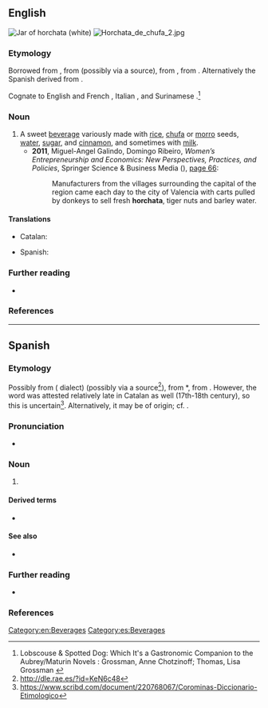 ==English==
[[File:ManekiNeko horchata jar.jpg|thumb|Jar of '''horchata''' (white)]]
[[File:Horchata de chufa 2.jpg|thumb]]

===Etymology===
Borrowed from {{bor|en|es|horchata}}, from {{der|en|ca-val|orxata}} (possibly via a {{der|en|mxi|-}} source), from {{der|en|VL.|*hordeata||(drink, food) made of barley}}, from {{m|la|hordeum||barley}}. Alternatively the Spanish derived from {{der|en|it|orzata}}.

Cognate to English and French {{m|en|orgeat||almond syrup}}, Italian {{m|it|orzata}}, and Surinamese {{cog|nl|orgeade}}.<ref>Lobscouse & Spotted Dog: Which It's a Gastronomic Companion to the Aubrey/Maturin Novels : Grossman, Anne Chotzinoff; Thomas, Lisa Grossman {{ISBN|0393045595}}</ref>

===Noun===
{{en-noun|~}}

# A sweet [[beverage]] variously made with [[rice]], [[chufa]] or [[morro]] seeds, [[water]], [[sugar]], and [[cinnamon]], and sometimes with [[milk]].
#* '''2011''', Miguel-Angel Galindo, Domingo Ribeiro, ''Women’s Entrepreneurship and Economics: New Perspectives, Practices, and Policies'', Springer Science & Business Media ({{ISBN|9781461412939}}), [https://books.google.com/books?id=UFbpvR0ZSpQC&lpg=PA66&dq=%22horchata%22%20tiger&pg=PA66#v=onepage&q=%22horchata%22%20tiger&f=false page 66]:
#*: Manufacturers from the villages surrounding the capital of the region came each day to the city of Valencia with carts pulled by donkeys to sell fresh '''horchata''', tiger nuts and barley water.

====Translations====
{{trans-top|sweet beverage}}
* Catalan: {{t+|ca|orxata|f}}
{{trans-mid}}
* Spanish: {{t|es|horchata|f}}
{{trans-bottom}}

===Further reading===
* {{pedia}}

===References===
<references/>

[[Category:en:Beverages]]

----

==Spanish==
{{wikipedia|lang=es}}

===Etymology===
Possibly from {{der|es|ca|-}} ({{w|Valencian}} dialect) {{m|ca|orxata}} (possibly via a {{der|es|mxi|-}} source<ref>http://dle.rae.es/?id=KeN6c48</ref>), from {{der|es|VL.|-}} *{{m|la||hordeata}}, from {{der|es|la|hordeum||barley}}. However, the word was attested relatively late in Catalan as well (17th-18th century), so this is uncertain<ref>https://www.scribd.com/document/220768067/Corominas-Diccionario-Etimologico</ref>. Alternatively, it may be of {{der|es|it|-}} origin; cf. {{m|it|orzata}}.

===Pronunciation===
* {{es-IPA}}

===Noun===
{{es-noun|f}}

# {{l|en|horchata}} {{gloss|sweet beverage}}

====Derived terms====
* {{l|es|horchatería}}

====See also====
* {{l|es|agua fresca}}

===Further reading===
* {{R:DRAE 2001}}

===References===
<references/>

[[Category:es:Beverages]]